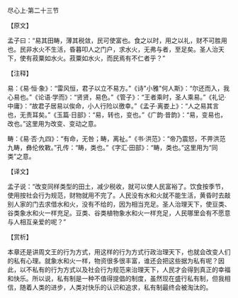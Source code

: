 

尽心上·第二十三节

【原文】

孟子曰：“易其田畴，薄其税敛，民可使富也。食之以时，用之以礼，财不可胜用也。民非水火不生活，昏暮叩人之门户，求水火，无弗与者，至足矣。圣人治天下，使有菽粟如水火。菽粟如水火，而民焉有不仁者乎？”

【注释】

易：《易·恒·象》：“雷风恒，君子以立不易方。”《诗"小雅"何人斯》：“尔还而入，我心易也。”《论语·学而》：“贤贤，易色。”《管子》：“王者乘时，圣人乘易。”《礼记·中庸》：“故君子居易以俟命，小人行险以徼幸。”《孟子·离娄上》：“人之易其言也，无责耳矣。”《玉篇·日部》：“易，转也，变也。”《广韵·昔韵》：“易，变易也，改也。”这里用为改变、变动之意。

畴：《易·否·九四》：“有命，无咎；畴，离祉。”《书·洪范》：“帝乃震怒，不畀洪范九畴，彝伦攸斁。”孔传：“畴，类也。”《字汇·田部》：“畴，类也。”这里用为“同类”之意。

【译文】

孟子说：“改变同样类型的田土，减少税收，就可以使人民富裕了。饮食按季节，使用按社会行为规范，财物就用不完了。人民没有水和火就不能生活，黄昏时去敲别人家的门去求借水和火，没有不给的，因为相当充足。圣人治理天下，使豆类、谷类象水和火一样充足。豆类、谷类植物象水和火一样充足，人民哪里会有不愿意与人相互亲爱的呢？”

【赏析】

本章还是讲周文王的行为方式，用这样的行为方式行政治理天下，也就会改变人们的私有心理。就象水和火一样，物资很多很丰富，谁还会把这些据为私有呢？因此，以不私有的行为方式以及社会行为规范来治理天下，人民才会得到真正的幸福和快乐。所以说，私有制是一种不值得提倡的制度，虽然现在盛行私有制，但我相信，随着人类的进步，人类对快乐的认识和追求，私有制最终会被淘汰的。

